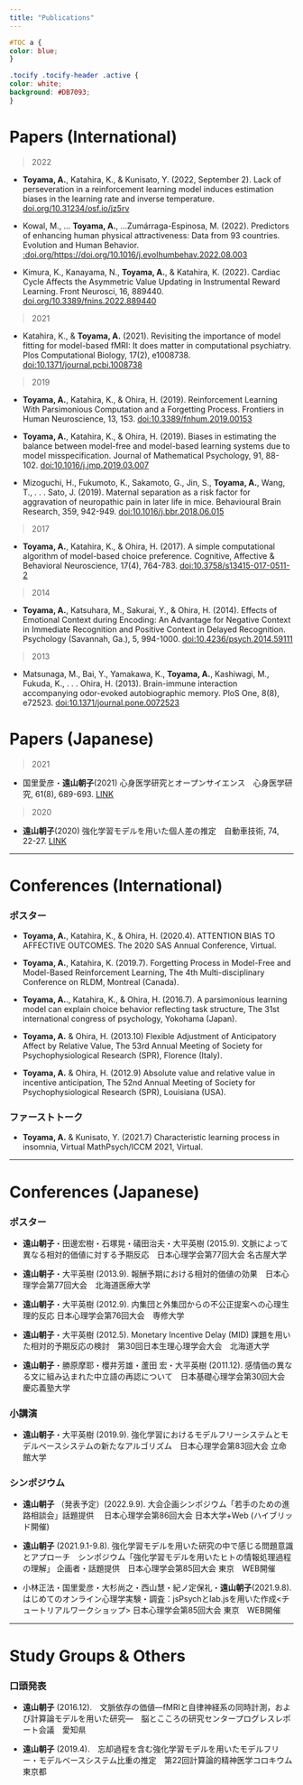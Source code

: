 ```yaml
---
title: "Publications"
---
```

```css
#TOC a {
color: blue;
}

.tocify .tocify-header .active {
color: white;
background: #DB7093;
}
```

# Papers (International)

> 2022

- **Toyama, A.**, Katahira, K., & Kunisato, Y. (2022, September 2). Lack of perseveration in a reinforcement learning model induces estimation biases in the learning rate and inverse temperature. [doi.org/10.31234/osf.io/jz5rv](https://doi.org/10.31234/osf.io/jz5rv)

- Kowal, M., ... **Toyama, A.**, ...Zumárraga-Espinosa, M. (2022). Predictors of enhancing human physical attractiveness: Data from 93 countries. Evolution and Human Behavior. [:doi.org/https://doi.org/10.1016/j.evolhumbehav.2022.08.003](https://doi.org/https://doi.org/10.1016/j.evolhumbehav.2022.08.003)  

- Kimura, K., Kanayama, N., **Toyama, A.**, & Katahira, K. (2022). Cardiac Cycle Affects the Asymmetric Value Updating in Instrumental Reward Learning. Front Neurosci, 16, 889440. [doi.org/10.3389/fnins.2022.889440](https://doi.org/10.3389/fnins.2022.889440)

> 2021

- Katahira, K., & **Toyama, A.** (2021). Revisiting the importance of model fitting for model-based fMRI: It does matter in computational psychiatry. Plos Computational Biology, 17(2), e1008738. [doi:10.1371/journal.pcbi.1008738](https://journals.plos.org/ploscompbiol/article?id=10.1371/journal.pcbi.1008738)

> 2019

- **Toyama, A.**, Katahira, K., & Ohira, H. (2019). Reinforcement Learning With Parsimonious Computation and a Forgetting Process. Frontiers in Human Neuroscience, 13, 153. [doi:10.3389/fnhum.2019.00153](https://www.frontiersin.org/articles/10.3389/fnhum.2019.00153/full)

- **Toyama, A.**, Katahira, K., & Ohira, H. (2019). Biases in estimating the balance between model-free and model-based learning systems due to model misspecification. Journal of Mathematical Psychology, 91, 88-102. [doi:10.1016/j.jmp.2019.03.007](https://www.sciencedirect.com/science/article/pii/S0022249618300610)

- Mizoguchi, H., Fukumoto, K., Sakamoto, G., Jin, S., **Toyama, A.**, Wang, T., . . . Sato, J. (2019). Maternal separation as a risk factor for aggravation of neuropathic pain in later life in mice. Behavioural Brain Research, 359, 942-949. [doi:10.1016/j.bbr.2018.06.015](https://www.sciencedirect.com/science/article/pii/S0166432818302948?via%3Dihub)

> 2017

- **Toyama, A.**, Katahira, K., & Ohira, H. (2017). A simple computational algorithm of model-based choice preference. Cognitive, Affective & Behavioral Neuroscience, 17(4), 764-783. [doi:10.3758/s13415-017-0511-2](https://link.springer.com/article/10.3758/s13415-017-0511-2)

> 2014

- **Toyama, A.**, Katsuhara, M., Sakurai, Y., & Ohira, H. (2014). Effects of Emotional Context during Encoding: An Advantage for Negative Context in Immediate Recognition and Positive Context in Delayed Recognition. Psychology (Savannah, Ga.), 5, 994-1000. [doi:10.4236/psych.2014.59111](https://www.scirp.org/journal/PaperInformation.aspx?PaperID=47750)

> 2013

- Matsunaga, M., Bai, Y., Yamakawa, K., **Toyama, A.**, Kashiwagi, M., Fukuda, K., . . . Ohira, H. (2013). Brain-immune interaction accompanying odor-evoked autobiographic memory. PloS One, 8(8), e72523. [doi:10.1371/journal.pone.0072523](https://journals.plos.org/plosone/article?id=10.1371/journal.pone.0072523)

# Papers (Japanese)


> 2021

- 国里愛彦・**遠山朝子**(2021) 心身医学研究とオープンサイエンス　心身医学研究, 61(8), 689-693. [LINK](https://www.jstage.jst.go.jp/article/jjpm/61/8/61_61.8_689/_article/-char/ja/)

> 2020

- **遠山朝子**(2020) 強化学習モデルを用いた個人差の推定　自動車技術, 74, 22-27. [LINK](https://tech.jsae.or.jp/kaishi/pc/index.aspx?id=jk202011)

<hr>

# Conferences (International)

### ポスター

-	**Toyama, A.**, Katahira, K., & Ohira, H. (2020.4). ATTENTION BIAS TO AFFECTIVE OUTCOMES. The 2020 SAS Annual Conference, Virtual.

-	**Toyama, A.**, Katahira, K. (2019.7). Forgetting Process in Model-Free and Model-Based Reinforcement Learning, The 4th Multi-disciplinary Conference on RLDM, Montreal (Canada).

-	**Toyama, A.**., Katahira, K., & Ohira, H. (2016.7). A parsimonious learning model can explain choice behavior reflecting task structure, The 31st international congress of psychology, Yokohama (Japan).

-	**Toyama, A.** & Ohira, H. (2013.10) Flexible Adjustment of Anticipatory Affect by Relative Value, The 53rd Annual Meeting of Society for Psychophysiological Research (SPR), Florence (Italy).

-	**Toyama, A.** & Ohira, H. (2012.9) Absolute value and relative value in incentive anticipation, The 52nd Annual Meeting of Society for Psychophysiological Research (SPR), Louisiana (USA).

### ファーストトーク

-	**Toyama, A.** & Kunisato, Y. (2021.7) Characteristic learning process in insomnia, Virtual MathPsych/ICCM 2021, Virtual. 
<!-- [LINK](https://mathpsych.org/presentation/534) -->

<hr>

# Conferences (Japanese)

### ポスター

-	**遠山朝子**・田邊宏樹・石塚晃・礒田治夫・大平英樹 (2015.9). 
文脈によって異なる相対的価値に対する予期反応　日本心理学会第77回大会 名古屋大学

-	**遠山朝子**・大平英樹 (2013.9). 報酬予期における相対的価値の効果　日本心理学会第77回大会　北海道医療大学

-	**遠山朝子**・大平英樹 (2012.9). 内集団と外集団からの不公正提案への心理生理的反応 日本心理学会第76回大会　専修大学

-	**遠山朝子**・大平英樹 (2012.5). Monetary Incentive Delay (MID) 課題を用いた相対的予期反応の検討　第30回日本生理心理学会大会　北海道大学

-	**遠山朝子**・勝原摩耶・櫻井芳雄・蘆田 宏・大平英樹 (2011.12). 感情価の異なる文に組み込まれた中立語の再認について　日本基礎心理学会第30回大会　慶応義塾大学

### 小講演

- **遠山朝子**・大平英樹 (2019.9). 強化学習におけるモデルフリーシステムとモデルベースシステムの新たなアルゴリズム　日本心理学会第83回大会 立命館大学

### シンポジウム

- **遠山朝子** （発表予定）(2022.9.9).
大会企画シンポジウム「若手のための進路相談会」話題提供　
日本心理学会第86回大会 日本大学+Web (ハイブリッド開催)

- **遠山朝子** (2021.9.1-9.8). 強化学習モデルを用いた研究の中で感じる問題意識とアプローチ　シンポジウム「強化学習モデルを用いたヒトの情報処理過程の理解」 企画者・話題提供　日本心理学会第85回大会 東京　WEB開催

- 小林正法・国里愛彦・大杉尚之・西山慧・紀ノ定保礼・**遠山朝子**(2021.9.8). はじめてのオンライン心理学実験・調査：jsPsychとlab.jsを用いた作成<チュートリアルワークショップ> 日本心理学会第85回大会 東京　WEB開催

<hr>

# Study Groups & Others

### 口頭発表

- **遠山朝子** (2016.12).　文脈依存の価値―fMRIと自律神経系の同時計測，および計算論モデルを用いた研究―　脳とこころの研究センタープログレスレポート会議　愛知県

- **遠山朝子** (2019.4).　忘却過程を含む強化学習モデルを用いたモデルフリー・モデルベースシステム比重の推定　第22回計算論的精神医学コロキウム　東京都
